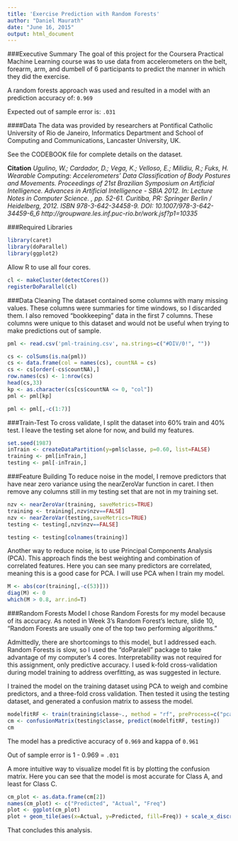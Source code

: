 ```yaml
---
title: 'Exercise Prediction with Random Forests'
author: "Daniel Maurath"
date: "June 16, 2015"
output: html_document
---
```


###Executive Summary
The goal of this project for the Coursera Practical Machine Learning course was to use data from accelerometers on the belt, forearm, arm, and dumbell of 6 participants to predict the manner in which they did the exercise. 

A random forests approach was used and resulted in a model with an prediction accuracy of: `0.969`

Expected out of sample error is: `.031`

####Data 
The data was provided by researchers at  Pontifical Catholic University of Rio de Janeiro, Informatics Department and School of Computing and Communications, Lancaster University, UK. 

See the CODEBOOK file for complete details on the dataset. 

**Citation**
*Ugulino, W.; Cardador, D.; Vega, K.; Velloso, E.; Milidiu, R.; Fuks, H. Wearable Computing: Accelerometers' Data Classification of Body Postures and Movements. Proceedings of 21st Brazilian Symposium on Artificial Intelligence. Advances in Artificial Intelligence - SBIA 2012. In: Lecture Notes in Computer Science. , pp. 52-61. Curitiba, PR: Springer Berlin / Heidelberg, 2012. ISBN 978-3-642-34458-9. DOI: 10.1007/978-3-642-34459-6_6
http://groupware.les.inf.puc-rio.br/work.jsf?p1=10335*

###Required Libraries
```r
library(caret)
library(doParallel)
library(ggplot2)
```

Allow R to use all four cores. 
```r
cl <- makeCluster(detectCores())
registerDoParallel(cl)
```

###Data Cleaning
The dataset contained some columns with many missing values. These columns were summaries for time windows, so I discarded them. I also removed "bookkeeping" data in the first 7 columns. These columns were unique to this dataset and would not be useful when trying to make predictions out of sample.

```r
pml <- read.csv('pml-training.csv', na.strings=c("#DIV/0!", ""))

cs <- colSums(is.na(pml))
cs <- data.frame(col = names(cs), countNA = cs)
cs <- cs[order(-cs$countNA),]
row.names(cs) <- 1:nrow(cs)
head(cs,33)
kp <- as.character(cs[cs$countNA <= 0, "col"])
pml <- pml[kp]

pml <- pml[,-c(1:7)]
```

###Train-Test
To cross validate, I split the dataset into 60% train and 40% test. I leave the testing set alone for now, and build my features.
```r
set.seed(1987)
inTrain <- createDataPartition(y=pml$classe, p=0.60, list=FALSE)
training <- pml[inTrain,]
testing <- pml[-inTrain,]
```

###Feature Building
To reduce noise in the model, I remove predictors that have near zero variance using the nearZeroVar function in caret. I then remove any columns still in my testing set that are not in my training set. 
```r
nzv <- nearZeroVar(training, saveMetrics=TRUE)
training <- training[,nzv$nzv==FALSE]
nzv <- nearZeroVar(testing,saveMetrics=TRUE)
testing <- testing[,nzv$nzv==FALSE]

testing <- testing[colnames(training)]
````

Another way to reduce noise, is to use Principal Components Analysis (PCA). This approach finds the best weighting and combination of correlated features. Here you can see many predictors are correlated, meaning this is a good case for PCA. I will use PCA when I train my model.
```r
M <- abs(cor(training[,-c(53)]))
diag(M) <- 0
which(M > 0.8, arr.ind=T)
```

###Random Forests Model
I chose Random Forests for my model because of its accuracy. As noted in Week 3's Random Forest's lecture, slide 10, "Random Forests are usually one of the top two performing algorithms." 

Admittedly, there are shortcomings to this model, but I addressed each. Random Forests is slow, so I used the "doParalell" package to take advantage of my computer's 4 cores. Interpretability was not required for this assignment, only predictive accuracy.  I used k-fold cross-validation during model training to address overfitting, as was suggested in lecture.

I trained the model on the training dataset using PCA to weigh and combine predictors, and a three-fold cross validation. Then tested it using the testing dataset, and generated a confusion matrix to assess the model.

```r
modelfitRF <- train(training$classe~., method = "rf", preProcess=c("pca"), trControl = trainControl(method = "cv", number=10), data=training)
cm <- confusionMatrix(testing$classe, predict(modelfitRF, testing))
cm
```
The model has a predictive accuracy of `0.969` and kappa of `0.961`

Out of sample error is 1 - 0.969 = `.031`

A more intuitive way to visualize model fit is by plotting the confusion matrix. Here you can see that the model is most accurate for Class A, and least for Class C. 
```r
cm_plot <- as.data.frame(cm[2])
names(cm_plot) <- c("Predicted", "Actual", "Freq")
plot <- ggplot(cm_plot)
plot + geom_tile(aes(x=Actual, y=Predicted, fill=Freq)) + scale_x_discrete(name="Actual Class") + scale_y_discrete(name="Predicted Class") + scale_fill_gradient() + labs(fill="Frequency")
```

That concludes this analysis. 


